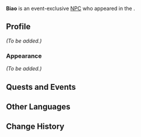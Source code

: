 {{Meta
<!-- Remove this template after adding the missing info -->
|missing_NPC_profile  = yes
}}
{{Character Infobox
|type             = Event NPC
|image            = NPC Biao.png
|realname         = <!-- Optional, if different from in-game name -->
|deceased         = <!-- Past (for deceased prior to events of the game) or free response -->
|region           = Liyue
|location         = Liyue
|affiliation      = 
|title            = 

|ancestry         = <!-- Clan/family -->
|father           = 
|mother           = 
|spouse           = 
|sibling          = 
|child            = 
|relative         = 

|voiceEN          = 
|voiceCN          = 
|voiceJP          = 
|voiceKR          = 
}}
'''Biao''' is an event-exclusive [[NPC]] who appeared in the {{Quest|Shenhe: Inner Musings}}.
<!--
==Location==
{{subst:#tag:gallery|
NPC Location {{subst:#titleparts:{{subst:PAGENAME}}}}.png{{subst:!}}{{subst:#titleparts:{{subst:PAGENAME}}}}'s location
NPC Location {{subst:#titleparts:{{subst:PAGENAME}}}} Context.png{{subst:!}}Additional context
}}
-->
==Profile==
<!--Detailed story/lore information goes here.-->
''(To be added.)''

===Appearance===
<!--Keep appearance section short and concise. Limit to 2 paragraphs with 3-4 sentences each.-->
''(To be added.)''

==Quests and Events==
{{Quests and Events}}

==Other Languages==
{{Other Languages|default_hidden=1
|en       = Biao
|zhs      = 阿标
|zhs_rm   = 
|zht      = 阿標
|zht_rm   = 
|ja       = 標
|ja_rm    = Hyou{{Assumed}}
|ko       = 표아
|es       = Biao
|fr       = Biao
|ru       = Бяо
|th       = Biao
|vi       = Biao
|de       = Biao
|id       = Biao
|pt       = Biao
|tr       = Biao
|it       = Biao
}}

==Change History==
{{Change History|5.4}}
<!--
==References==
{{Reflist}}
-->